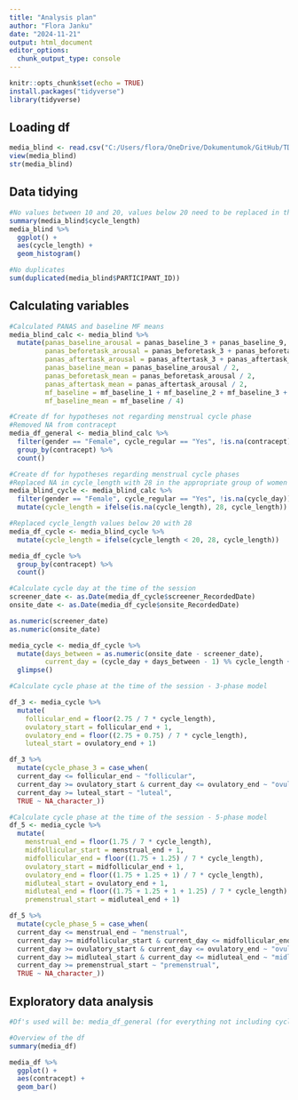 ```yaml
---
title: "Analysis plan"
author: "Flora Janku"
date: "2024-11-21"
output: html_document
editor_options: 
  chunk_output_type: console
---
```


```r
knitr::opts_chunk$set(echo = TRUE)
install.packages("tidyverse")
library(tidyverse)
```

## Loading df

```r
media_blind <- read.csv("C:/Users/flora/OneDrive/Dokumentumok/GitHub/TDK_analysis/media_blind_final.csv")
view(media_blind)
str(media_blind)
```

## Data tidying

```r
#No values between 10 and 20, values below 20 need to be replaced in the relevant group
summary(media_blind$cycle_length)
media_blind %>%
  ggplot() +
  aes(cycle_length) +
  geom_histogram()

#No duplicates
sum(duplicated(media_blind$PARTICIPANT_ID))
```


## Calculating variables

```r
#Calculated PANAS and baseline MF means
media_blind_calc <- media_blind %>%
  mutate(panas_baseline_arousal = panas_baseline_3 + panas_baseline_9,
         panas_beforetask_arousal = panas_beforetask_3 + panas_beforetask_9,
         panas_aftertask_arousal = panas_aftertask_3 + panas_aftertask_9,
         panas_baseline_mean = panas_baseline_arousal / 2,
         panas_beforetask_mean = panas_beforetask_arousal / 2,
         panas_aftertask_mean = panas_aftertask_arousal / 2,
         mf_baseline = mf_baseline_1 + mf_baseline_2 + mf_baseline_3 + mf_baseline_4,
         mf_baseline_mean = mf_baseline / 4)

#Create df for hypotheses not regarding menstrual cycle phase
#Removed NA from contracept
media_df_general <- media_blind_calc %>%
  filter(gender == "Female", cycle_regular == "Yes", !is.na(contracept)) %>%
  group_by(contracept) %>%
  count()

#Create df for hypotheses regarding menstrual cycle phases
#Replaced NA in cycle_length with 28 in the appropriate group of women
media_blind_cycle <- media_blind_calc %>%
  filter(gender == "Female", cycle_regular == "Yes", !is.na(cycle_day)) %>%
  mutate(cycle_length = ifelse(is.na(cycle_length), 28, cycle_length))

#Replaced cycle_length values below 20 with 28
media_df_cycle <- media_blind_cycle %>%
  mutate(cycle_length = ifelse(cycle_length < 20, 28, cycle_length))

media_df_cycle %>%
  group_by(contracept) %>%
  count()

#Calculate cycle day at the time of the session
screener_date <- as.Date(media_df_cycle$screener_RecordedDate)
onsite_date <- as.Date(media_df_cycle$onsite_RecordedDate)

as.numeric(screener_date)
as.numeric(onsite_date)

media_cycle <- media_df_cycle %>%
  mutate(days_between = as.numeric(onsite_date - screener_date),
         current_day = (cycle_day + days_between - 1) %% cycle_length + 1) %>%
  glimpse()

#Calculate cycle phase at the time of the session - 3-phase model

df_3 <- media_cycle %>%
  mutate(
    follicular_end = floor(2.75 / 7 * cycle_length),
    ovulatory_start = follicular_end + 1,
    ovulatory_end = floor((2.75 + 0.75) / 7 * cycle_length),
    luteal_start = ovulatory_end + 1)

df_3 %>%
  mutate(cycle_phase_3 = case_when(
  current_day <= follicular_end ~ "follicular",
  current_day >= ovulatory_start & current_day <= ovulatory_end ~ "ovulatory",
  current_day >= luteal_start ~ "luteal",
  TRUE ~ NA_character_))

#Calculate cycle phase at the time of the session - 5-phase model
df_5 <- media_cycle %>%
  mutate(
    menstrual_end = floor(1.75 / 7 * cycle_length),
    midfollicular_start = menstrual_end + 1,
    midfollicular_end = floor((1.75 + 1.25) / 7 * cycle_length),
    ovulatory_start = midfollicular_end + 1,
    ovulatory_end = floor((1.75 + 1.25 + 1) / 7 * cycle_length),
    midluteal_start = ovulatory_end + 1,
    midluteal_end = floor((1.75 + 1.25 + 1 + 1.25) / 7 * cycle_length),
    premenstrual_start = midluteal_end + 1)

df_5 %>%
  mutate(cycle_phase_5 = case_when(
  current_day <= menstrual_end ~ "menstrual",
  current_day >= midfollicular_start & current_day <= midfollicular_end ~ "midfollicular",
  current_day >= ovulatory_start & current_day <= ovulatory_end ~ "ovulatory",
  current_day >= midluteal_start & current_day <= midluteal_end ~ "midluteal",
  current_day >= premenstrual_start ~ "premenstrual",
  TRUE ~ NA_character_))
```


## Exploratory data analysis

```r
#Df's used will be: media_df_general (for everything not including cycle phases), df_3 (for 3-phase model) and df_5 (for 5-phase model)

#Overview of the df
summary(media_df)

media_df %>%
  ggplot() +
  aes(contracept) +
  geom_bar()

```



